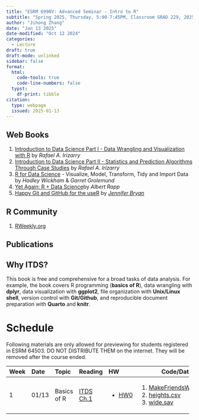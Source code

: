 ```yaml
---
title: "ESRM 6990V: Advanced Seminar - Intro to R"
subtitle: "Spring 2025, Thursday, 5:00-7:45PM, Classroom GRAD 229, 2025/01/13 - 2025/05/01"
author: "Jihong Zhang"
date: "Jan 13 2025" 
date-modified: "Oct 12 2024"
categories:
  - Lecture
draft: true
draft-mode: unlinked
sidebar: false
format: 
  html:
    code-tools: true
    code-line-numbers: false
  typst: 
    df-print: tibble
citation:
  type: webpage
  issued: 2025-01-13
---
```


::: panel-tabset
## Web Books

1.  [Introduction to Data Science Part I - Data Wrangling and Visualization with R](https://rafalab.dfci.harvard.edu/dsbook-part-1/) by *Rafael A. Irizarry*
2.  [Introduction to Data Science Part II - Statistics and Prediction Algorithms Through Case Studies](http://rafalab.dfci.harvard.edu/dsbook-part-2/) by *Rafael A. Irizarry*
3.  [R for Data Science](https://r4ds.had.co.nz/) - Visualize, Model, Transform, Tidy and Import Data by *Hadley Wickham* & *Garret Grolemund*
4.  [Yet Again: R + Data Science](https://yards.albert-rapp.de/)by *Albert Rapp*
5.  [Happy Git and GitHub for the useR](https://happygitwithr.com/) by [*Jennifer Bryan*](https://github.com/jennybc/happy-git-with-r)

## R Community

1.  [RWeekly.org](https://rweekly.org/)

## Publications
:::

## Why ITDS?

This book is free and comprehensive for a broad tasks of data analysis. For example, the book covers R programming (**basics of R**), data wrangling with **dplyr**, data visualization with **ggplot2**, file organization with **Unix/Linux shell**, version control with **Git/Github**, and reproducible document preparation with **Quarto** and **knitr**.

# Schedule

Following materials are only allowed for previewing for students registered in ESRM 64503. DO NOT DISTRIBUTE THEM on the internet. They will be removed after the course ended.

+--------+--------+-------------+------------------------------------------------------------------------------------+----------------------------+------------------------------------------------------------+
| Week   | Date   | Topic       | Reading                                                                            | HW                         | Code/Data                                                  |
+:=======+:=======+:============+:===================================================================================+:===========================+============================================================+
| 1      | 01/13  | Basics of R | [ITDS Ch.1](https://rafalab.dfci.harvard.edu/dsbook-part-1/R/getting-started.html) | -   [HW0](HWs/HW_demo.qmd) | 1.  [MakeFriendsWithR.qmd](Lecture01/MakeFriendsWithR.qmd) |
|        |        |             |                                                                                    |                            | 2.  [heights.csv](Lecture01/data/heights.csv)              |
|        |        |             |                                                                                    |                            | 3.  [wide.sav](Lecture01/data/wide.sav)                    |
+--------+--------+-------------+------------------------------------------------------------------------------------+----------------------------+------------------------------------------------------------+

